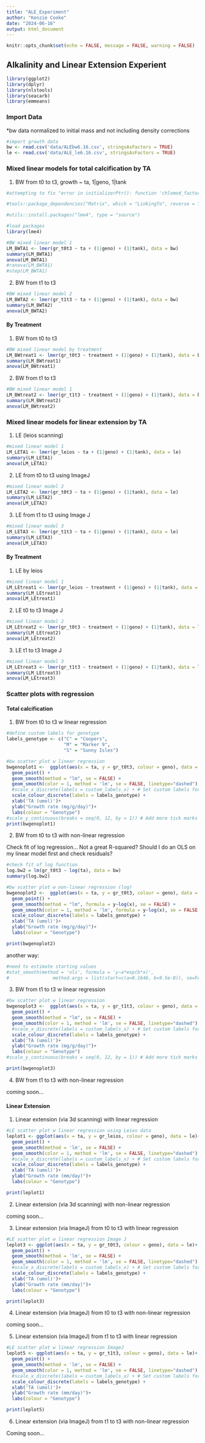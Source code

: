 ```yaml
---
title: "ALE_Experiment"
author: "Kenzie Cooke"
date: "2024-06-16"
output: html_document
---
```


```r
knitr::opts_chunk$set(echo = FALSE, message = FALSE, warning = FALSE)
```

## Alkalinity and Linear Extension Experient

```r
library(ggplot2)
library(dplyr)
library(nlstools)
library(seacarb)
library(emmeans)

```

### Import Data
*bw data normalized to initial mass and not including density corrections

```r
#import growth data 
bw <- read.csv('data/ALEbw6.16.csv', stringsAsFactors = TRUE)
le <- read.csv('data/ALE_le6.16.csv', stringsAsFactors = TRUE)
```

### Mixed linear models for total calcification by TA
1. BW from t0 to t3, growth ~ ta, 1|geno, 1|tank

```r
#attempting to fix "error in initializerPtr(): function 'chlomod_factor_ldetA' not provided by package 'Matrix'

#tools::package_dependencies("Matrix", which = "LinkingTo", reverse = TRUE)[[1L]]

#utils::install.packages("lme4", type = "source")

#load packages
library(lme4)

#BW mixed linear model 1
LM_BWTA1 <- lmer(gr_t0t3 ~ ta + (1|geno) + (1|tank), data = bw)
summary(LM_BWTA1)
anova(LM_BWTA1)
#ranova(LM_BWTA1)
#step(LM_BWTA1)
```
2. BW from t1 to t3

```r
#BW mixed linear model 2
LM_BWTA2 <- lmer(gr_t1t3 ~ ta + (1|geno) + (1|tank), data = bw)
summary(LM_BWTA2)
anova(LM_BWTA2)
```
#### By Treatment 
1. BW from t0 to t3
```r
#BW mixed linear model by treatment 
LM_BWtreat1 <- lmer(gr_t0t3 ~ treatment + (1|geno) + (1|tank), data = bw)
summary(LM_BWtreat1)
anova(LM_BWtreat1)
```
2. BW from t1 to t3
```r
#BW mixed linear model 1
LM_BWtreat2 <- lmer(gr_t1t3 ~ treatment + (1|geno) + (1|tank), data = bw)
summary(LM_BWtreat2)
anova(LM_BWtreat2)
```


### Mixed linear models for linear extension by TA
1. LE (leios scanning)

```r
#mixed linear model 1
LM_LETA1 <- lmer(gr_leios ~ ta + (1|geno) + (1|tank), data = le)
summary(LM_LETA1)
anova(LM_LETA1)
```

2. LE from t0 to t3 using ImageJ

```r
#mixed linear model 2
LM_LETA2 <- lmer(gr_t0t3 ~ ta + (1|geno) + (1|tank), data = le)
summary(LM_LETA2)
anova(LM_LETA2)
```

3. LE from t1 to t3 using Image J

```r
#mixed linear model 3
LM_LETA3 <- lmer(gr_t1t3 ~ ta + (1|geno) + (1|tank), data = le)
summary(LM_LETA3)
anova(LM_LETA3)
```
#### By Treatment 
1. LE by leios
```r
#mixed linear model 1
LM_LEtreat1 <- lmer(gr_leios ~ treatment + (1|geno) + (1|tank), data = le)
summary(LM_LEtreat1)
anova(LM_LEtreat1)
```

2. LE t0 to t3 Image J 
```r
#mixed linear model 2
LM_LEtreat2 <- lmer(gr_t0t3 ~ treatment + (1|geno) + (1|tank), data = le)
summary(LM_LEtreat2)
anova(LM_LEtreat2)
```

3. LE t1 to t3 Image J 
```r
#mixed linear model 3
LM_LEtreat3 <- lmer(gr_t1t3 ~ treatment + (1|geno) + (1|tank), data = le)
summary(LM_LEtreat3)
anova(LM_LEtreat3)
```

### Scatter plots with regression 


#### Total calcification
1. BW from t0 to t3 w linear regression
```r
#define custom labels for genotype
labels_genotype <- c("C" = "Coopers",
                     "M" = "Marker 9",
                     "S" = "Sunny Isles")

#bw scatter plot w linear regression
bwgenoplot1 <-  ggplot(aes(x = ta, y = gr_t0t3, colour = geno), data = bw) +
  geom_point() +
  geom_smooth(method = "lm", se = FALSE) +
  geom_smooth(color = 1, method = 'lm', se = FALSE, linetype="dashed") +
  #scale_x_discrete(labels = custom_labels_x) + # Set custom labels for x-axis (treatment)
  scale_colour_discrete(labels = labels_genotype) +
  xlab('TA (umol)')+
  ylab("Growth rate (mg/g/day)")+
  labs(colour = "Genotype")
#scale_y_continuous(breaks = seq(0, 12, by = 1)) # Add more tick marks on the y-axis
print(bwgenoplot1)
```
2. BW from t0 to t3 with non-linear regression

Check fit of log regression... Not a great R-squared? Should I do an OLS on my linear model first and check residuals? 
```r
#check fit of log function
log.bw2 = lm(gr_t0t3 ~ log(ta), data = bw)
summary(log.bw2)
```


```r
#bw scatter plot w non-linear regression (log)
bwgenoplot2 <-  ggplot(aes(x = ta, y = gr_t0t3, colour = geno), data = bw) +
  geom_point() +
  geom_smooth(method = "lm", formula = y~log(x), se = FALSE) +
  geom_smooth(color = 1, method = 'lm', formula = y~log(x), se = FALSE, linetype = "dashed") +
  scale_colour_discrete(labels = labels_genotype) +
  xlab('TA (umol)')+
  ylab("Growth rate (mg/g/day)")+
  labs(colour = "Genotype")

print(bwgenoplot2)
```
another way: 
```r
#need to estimate starting values
#stat_smooth(method = 'nls', formula = 'y~a*exp(b*x)',
#                method.args = list(start=c(a=0.1646, b=9.5e-8)), se=FALSE) +
```


3. BW from t1 to t3 w linear regression
```r
#bw scatter plot w linear regression
bwgenoplot3 <-  ggplot(aes(x = ta, y = gr_t1t3, colour = geno), data = bw) +
  geom_point() +
  geom_smooth(method = "lm", se = FALSE) +
  geom_smooth(color = 1, method = 'lm', se = FALSE, linetype="dashed") +
  #scale_x_discrete(labels = custom_labels_x) + # Set custom labels for x-axis (treatment)
  scale_colour_discrete(labels = labels_genotype) +
  xlab('TA (umol)')+
  ylab("Growth rate (mg/g/day)")+
  labs(colour = "Genotype")
#scale_y_continuous(breaks = seq(0, 12, by = 1)) # Add more tick marks on the y-axis

print(bwgenoplot3)
```

4. BW from t1 to t3 with non-linear regression 

coming soon... 

#### Linear Extension 
1. Linear extension (via 3d scanning) with linear regression
```r
#LE scatter plot w linear regression using Leios data
leplot1 <- ggplot(aes(x = ta, y = gr_leios, colour = geno), data = le)+
  geom_point() +
  geom_smooth(method = 'lm', se = FALSE) +
  geom_smooth(color = 1, method = 'lm', se = FALSE, linetype="dashed") +
  #scale_x_discrete(labels = custom_labels_x) + # Set custom labels for x-axis (treatment)
  scale_colour_discrete(labels = labels_genotype) +
  xlab('TA (umol)')+
  ylab("Growth rate (mm/day)")+
  labs(colour = "Genotype")

print(leplot1)
```

2. Linear extension (via 3d scanning) with non-linear regression

coming soon...

3. Linear extension (via ImageJ) from t0 to t3 with linear regression
```r
#LE scatter plot w linear regression Image J
leplot3 <- ggplot(aes(x = ta, y = gr_t0t3, colour = geno), data = le)+
  geom_point() +
  geom_smooth(method = 'lm', se = FALSE) +
  geom_smooth(color = 1, method = 'lm', se = FALSE, linetype="dashed") +
  #scale_x_discrete(labels = custom_labels_x) + # Set custom labels for x-axis (treatment)
  scale_colour_discrete(labels = labels_genotype) +
  xlab('TA (umol)')+
  ylab("Growth rate (mm/day)")+
  labs(colour = "Genotype")

print(leplot3)
```

4. Linear extension (via ImageJ) from t0 to t3 with non-linear regression 

coming soon... 

5. Linear extension (via ImageJ) from t1 to t3 with linear regression 

```r
#LE scatter plot w linear regression ImageJ
leplot5 <- ggplot(aes(x = ta, y = gr_t1t3, colour = geno), data = le)+
  geom_point() +
  geom_smooth(method = 'lm', se = FALSE) +
  geom_smooth(color = 1, method = 'lm', se = FALSE, linetype="dashed") +
  #scale_x_discrete(labels = custom_labels_x) + # Set custom labels for x-axis (treatment)
  scale_colour_discrete(labels = labels_genotype) +
  xlab('TA (umol)')+
  ylab("Growth rate (mm/day)")+
  labs(colour = "Genotype")

print(leplot5)
```

6. Linear extension (via ImageJ) from t1 to t3 with non-linear regression 

Coming soon... 
